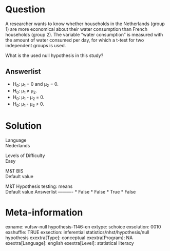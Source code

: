 Question
========
A researcher wants to know whether households in the Netherlands
(group 1) are more economical about their water consumption than French
households (group 2). The variable "water consumption" is measured with
the amount of water consumed per day, for which a t-test for two
independent groups is used.  
  
What is the used null hypothesis in this study?

Answerlist
----------
* H<sub>0</sub>: μ<sub>1 </sub>= 0 and μ<sub>2</sub> = 0.
* H<sub>0</sub>: μ<sub>1 </sub>≠ μ<sub>2</sub>.
* H<sub>0</sub>: μ<sub>1</sub> - μ<sub>2 </sub>= 0.
* H<sub>0</sub>: μ<sub>1 </sub>- μ<sub>2 </sub>≠ 0.

Solution
========











Language  
Nederlands

Levels of Difficulty  
Easy

M&T BIS  
Default value

M&T Hypothesis testing: means  
Default value
Answerlist
----------
* False
* False
* True
* False

Meta-information
================
exname: vufsw-null hypothesis-1146-en
extype: schoice
exsolution: 0010
exshuffle: TRUE
exsection: inferential statistics/nhst/hypothesis/null hypothesis
exextra[Type]: conceptual
exextra[Program]: NA
exextra[Language]: english
exextra[Level]: statistical literacy


